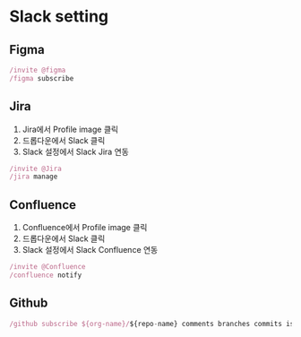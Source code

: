 # Slack setting

## Figma
```js filename="Slack 채널 대화창"
/invite @figma
/figma subscribe
```

## Jira
1. Jira에서 Profile image 클릭
2. 드롭다운에서 Slack 클릭
3. Slack 설정에서 Slack Jira 연동
```js filename="Slack 채널 대화창"
/invite @Jira
/jira manage
```

## Confluence
1. Confluence에서 Profile image 클릭
2. 드롭다운에서 Slack 클릭
3. Slack 설정에서 Slack Confluence 연동
```js filename="Slack 채널 대화창"
/invite @Confluence
/confluence notify
```

## Github
```js filename="Slack 채널 대화창"
/github subscribe ${org-name}/${repo-name} comments branches commits issues pulls releases deployments reviews
```